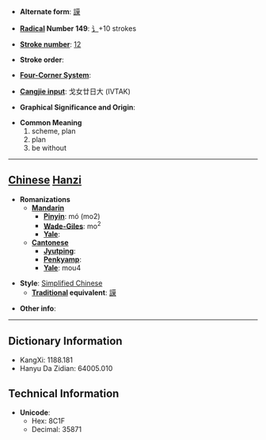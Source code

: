 * '''Alternate form''': [[謨]]

* '''[[Wiktionary:Chinese radical index| Radical]] Number 149''': [[Wiktionary:Chinese radical index 讠|讠]]+10 strokes

* '''[[Wiktionary:Chinese total strokes index|Stroke number]]''': [[Wiktionary:Chinese total strokes index 12|12]]

* '''Stroke order''': 

* '''[[Wiktionary:Chinese four corner index|Four-Corner System]]''': 

* '''[[Wiktionary:Chinese Cangjie index|Cangjie input]]''': 戈女廿日大 (IVTAK)

* '''Graphical Significance and Origin''': 

* '''Common Meaning'''
*#scheme, plan
*# plan
*# be without


----

== [[Chinese]] [[Hanzi]] ==

* '''Romanizations'''
** '''[[Mandarin]]'''
*** '''[[Pinyin]]''': mó (mo2)
*** '''[[Wade-Giles]]''': mo<sup>2</sup>
*** '''[[Yale]]''': 
** '''[[Cantonese]]'''
*** '''[[Jyutping]]''':
*** '''[[Penkyamp]]''': 
*** '''[[Yale]]''': mou4

* '''Style''': [[Simplified Chinese]] 
** '''[[Traditional Chinese|Traditional]] equivalent''': [[謨]]

* '''Other info''': 

----

== Dictionary Information ==

* KangXi: 1188.181
* Hanyu Da Zidian: 64005.010

== Technical Information ==

* '''Unicode''':
** Hex: 8C1F
** Decimal: 35871